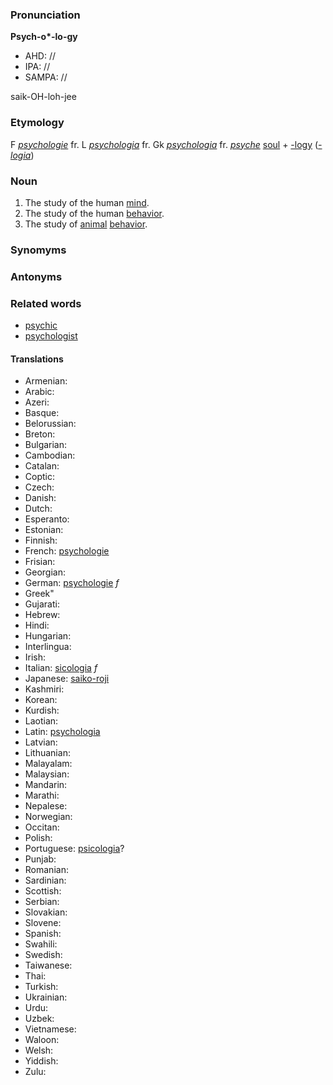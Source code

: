 ===Pronunciation===

'''Psych-o*-lo-gy'''
*AHD: //
*IPA: //
*SAMPA: //
saik-OH-loh-jee
===Etymology===

F ''[[psychologie]]'' fr. L ''[[psychologia]]'' fr. Gk ''[[psychologia]]'' fr. ''[[psyche]]'' [[soul]] + [[-logy]] (''[[-logia]]'')
=== Noun ===

# The study of the human [[mind]].
# The study of the human [[behavior]].
# The study of [[animal]] [[behavior]].

===Synomyms===
===Antonyms===
===Related words===

*[[psychic]]
*[[psychologist]]
====Translations====
*Armenian:
*Arabic:
*Azeri:
*Basque:
*Belorussian:
*Breton:
*Bulgarian:
*Cambodian:
*Catalan:
*Coptic:
*Czech:
*Danish:
*Dutch:
*Esperanto:
*Estonian:
*Finnish:
*French: [[psychologie]]
*Frisian:
*Georgian:
*German: [[psychologie]] ''f''
*Greek"
*Gujarati:
*Hebrew:
*Hindi:
*Hungarian:
*Interlingua:
*Irish:
*Italian: [[sicologia]] ''f''
*Japanese: [[saiko-roji]]
*Kashmiri:
*Korean:
*Kurdish:
*Laotian:
*Latin: [[psychologia]]
*Latvian:
*Lithuanian:
*Malayalam:
*Malaysian:
*Mandarin:
*Marathi:
*Nepalese:
*Norwegian:
*Occitan:
*Polish:
*Portuguese: [[psicologia]]?
*Punjab:
*Romanian:
*Sardinian:
*Scottish:
*Serbian:
*Slovakian:
*Slovene:
*Spanish:
*Swahili:
*Swedish:
*Taiwanese:
*Thai:
*Turkish:
*Ukrainian:
*Urdu:
*Uzbek:
*Vietnamese:
*Waloon:
*Welsh:
*Yiddish:
*Zulu: